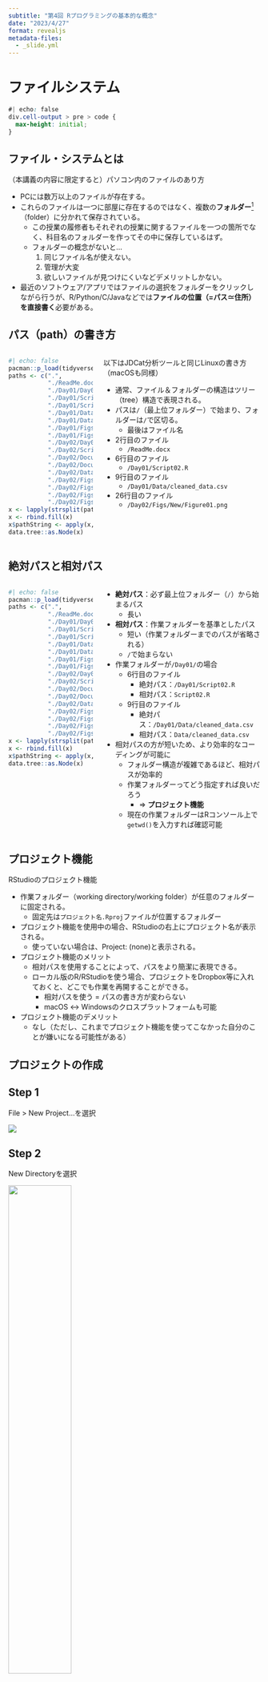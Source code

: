 ```yaml
---
subtitle: "第4回 Rプログラミングの基本的な概念"
date: "2023/4/27"
format: revealjs
metadata-files: 
  - _slide.yml
---
```


# ファイルシステム {visibility="uncounted"}

```css
#| echo: false
div.cell-output > pre > code {
  max-height: initial;
}
```

## ファイル・システムとは

（本講義の内容に限定すると）パソコン内のファイルのあり方

* PCには数万以上のファイルが存在する。
* これらのファイルは一つに部屋に存在するのではなく、複数の**フォルダー**[^folder]（folder）に分かれて保存されている。
   * この授業の履修者もそれぞれの授業に関するファイルを一つの箇所でなく、科目名のフォルダーを作ってその中に保存しているはず。
   * フォルダーの概念がないと...
      1. 同じファイル名が使えない。
      2. 管理が大変
      3. 欲しいファイルが見つけにくいなどデメリットしかない。
* 最近のソフトウェア/アプリではファイルの選択をフォルダーをクリックしながら行うが、R/Python/C/Javaなどでは**ファイルの位置（$=$パス$\simeq$住所）を直接書く**必要がある。

[^folder]: フォルダーは**ディレクトリー**（directory）とも呼ばれる。

## パス（path）の書き方

::::{.columns}
:::{.column width=35%}
```r
#| echo: false
pacman::p_load(tidyverse, data.tree, plyr)
paths <- c(".",
           "./ReadMe.docx",
           "./Day01/Day01.Rproj",
           "./Day01/Script01.R",
           "./Day01/Script02.R",
           "./Day01/Data/raw_data.csv",
           "./Day01/Data/cleaned_data.csv",
           "./Day01/Figs/Figure01.png",
           "./Day01/Figs/Figure02.png",
           "./Day02/Day02.Rproj",
           "./Day02/Script01.R",
           "./Day02/Document01.qmd",
           "./Day02/Document01.html",
           "./Day02/Data/my_data.csv",
           "./Day02/Figs/Old/Figure01.pdf",
           "./Day02/Figs/Old/Figure02.pdf",
           "./Day02/Figs/Old/Figure03.pdf",
           "./Day02/Figs/New/Figure01.png")
x <- lapply(strsplit(paths, "/"), function(z) as.data.frame(t(z)))
x <- rbind.fill(x)
x$pathString <- apply(x, 1, function(x) paste(trimws(na.omit(x)), collapse="/"))
data.tree::as.Node(x)
```
:::

:::{.column width=65%}
以下はJDCat分析ツールと同じLinuxの書き方（macOSも同様）

* 通常、ファイル＆フォルダーの構造はツリー（tree）構造で表現される。
* パスは`/`（最上位フォルダー）で始まり、フォルダーは`/`で区切る。
   * 最後はファイル名
* 2行目のファイル
   * `/ReadMe.docx`
* 6行目のファイル
   * `/Day01/Script02.R`
* 9行目のファイル
   * `/Day01/Data/cleaned_data.csv`
* 26行目のファイル
   * `/Day02/Figs/New/Figure01.png`
:::
::::

## 絶対パスと相対パス

::::{.columns}
:::{.column width=35%}
```r
#| echo: false
pacman::p_load(tidyverse, data.tree, plyr)
paths <- c(".",
           "./ReadMe.docx",
           "./Day01/Day01.Rproj",
           "./Day01/Script01.R",
           "./Day01/Script02.R",
           "./Day01/Data/raw_data.csv",
           "./Day01/Data/cleaned_data.csv",
           "./Day01/Figs/Figure01.png",
           "./Day01/Figs/Figure02.png",
           "./Day02/Day02.Rproj",
           "./Day02/Script01.R",
           "./Day02/Document01.qmd",
           "./Day02/Document01.html",
           "./Day02/Data/my_data.csv",
           "./Day02/Figs/Old/Figure01.pdf",
           "./Day02/Figs/Old/Figure02.pdf",
           "./Day02/Figs/Old/Figure03.pdf",
           "./Day02/Figs/New/Figure01.png")
x <- lapply(strsplit(paths, "/"), function(z) as.data.frame(t(z)))
x <- rbind.fill(x)
x$pathString <- apply(x, 1, function(x) paste(trimws(na.omit(x)), collapse="/"))
data.tree::as.Node(x)
```
:::

:::{.column width=65%}
* **絶対パス**：必ず最上位フォルダー（`/`）から始まるパス
   * 長い
* **相対パス**：作業フォルダーを基準としたパス
   * 短い（作業フォルダーまでのパスが省略される）
   * `/`で始まらない
* 作業フォルダーが`/Day01/`の場合
   * 6行目のファイル
      * 絶対パス：`/Day01/Script02.R`
      * 相対パス：`Script02.R`
   * 9行目のファイル
      * 絶対パス：`/Day01/Data/cleaned_data.csv`
      * 相対パス：`Data/cleaned_data.csv`
* 相対パスの方が短いため、より効率的なコーディングが可能に
   * フォルダー構造が複雑であるほど、相対パスが効率的
   * 作業フォルダーってどう指定すれば良いだろう
      * $\Rightarrow$ **プロジェクト機能**
   * 現在の作業フォルダーはRコンソール上で`getwd()`を入力すれば確認可能
:::
::::

## プロジェクト機能

RStudioのプロジェクト機能

* 作業フォルダー（working directory/working folder）が任意のフォルダーに固定される。
   * 固定先は`プロジェクト名.Rproj`ファイルが位置するフォルダー
* プロジェクト機能を使用中の場合、RStudioの右上にプロジェクト名が表示される。
   * 使っていない場合は、Project: (none)と表示される。
* プロジェクト機能のメリット
   * 相対パスを使用することによって、パスをより簡潔に表現できる。
   * ローカル版のR/RStudioを使う場合、プロジェクトをDropbox等に入れておくと、どこでも作業を再開することができる。
      * 相対パスを使う = パスの書き方が変わらない
      * macOS $\leftrightarrow$ Windowsのクロスプラットフォームも可能
* プロジェクト機能のデメリット
   * なし（ただし、これまでプロジェクト機能を使ってこなかった自分のことが嫌いになる可能性がある）

## プロジェクトの作成

:::{.panel-tabset}
## Step 1

File > New Project...を選択

![](Figs/programming/proj-create1.png){fig-align="center"}

## Step 2

New Directoryを選択

![](Figs/programming/proj-create2.png){width=50% fig-align="center"}

## Step 3

New Projectを選択

![](Figs/programming/proj-create3.png){width=50% fig-align="center"}

## Step 4

プロジェクト名を入力し、Create Project

* プロジェクト名は**英字・数字のみ**使用（スペース禁止; 記号は`_`のみ使用）

![](Figs/programming/proj-create4.png){width=50% fig-align="center"}

## Step 5

プロジェクトを確認する

![](Figs/programming/proj-create5.png){fig-align="center"}
:::

## プロジェクトの確認

RStudioの右上を確認

* 何かしら計算/分析の結果を残しておきたい場合は必ずプロジェクト機能を使う。
* 電卓程度の用途なら不要

:::{layout-ncol=2}
![プロジェクト未使用](Figs/programming/proj_check1.png)

![Homeworkという名のプロジェクト使用中](Figs/programming/proj_check2.png)
:::

## プロジェクトの再開

:::{.panel-tabset}
## Step 1
File > Open Project...を選択

![](Figs/programming/proj-open1.png){fig-align="center"}

## Step2

プロジェクト名のフォルダーをダブルクリックし、`.Rproj`ファイルをダブルクリック

![](Figs/programming/proj-open2.png){width=50% fig-align="center"}
:::

# 作業環境 {visibility="uncounted"}

## 作業環境（Environment）

* R/RStudioを起動すると、Rセッションが開始され、作業環境が生成される。
* 作業環境内には自分が作成したオブジェクト（後述）や読み込んだパッケージが格納される。
* 「R/RStudioの終了」 = 「Rセッションの終了」を意味し、**作業環境がリセット**される。
   * コードをスクリプトファイルとして保存しておく必要性
      * 保存したコードを開き、実行すれば再現可能
   * パッケージも再度読み込む必要がある（インストールはしなくても良い）。

## ものづくりに例えると...

1. R/RStudioの起動（Rセッションの開始）
   * 作業台を用意する。
2. パッケージのインストール
   * 作業に必要な工具を購入し、倉庫に入れておく。
   * したがって、インストールは1回のみで十分（アップデートを除く）
3. パッケージの読み込み
   * 倉庫内の工具を取り出し、作業台に乗せる。
4. データの読み込み
   * 素材を取り出し、作業台に乗せる。
5. オブジェクトの格納（`<-`演算子使用）
   * 加工した素材、結果物を作業台に乗せる。
6. R/RStudioの終了（Rセッションの終了）
   * 工具を倉庫に戻す。
   * 加工した素材、結果物を廃棄する。
      * 別途保存したコードスクリプト、図、表、文書、データなどは消えない（これらは作業環境外に搬出されたもの）。
      * コードのスクリプトを残しておけば、それを実行することで同じ結果物が得られる。
   * 作業台を撤去する。

## 作業環境の確認

* `ls()`：作業環境内のオブジェクトリストを出力
   * こちらのオブジェクトはRを終了すると消える。

```r
#| include: false
rm(list = ls())
```

```r
my_vec1 <- c(1, 3, 5)
my_vec2 <- c(FALSE, FALSE, TRUE, TRUE, FALSE)
my_vec3 <- "Cat"

ls()
```

* `(.packages())`：読み込まれたパッケージのリストを出力
   * こちらのパッケージはRを終了すると取り外される（再読込すれば良い）。

```r
#| eval: false
(.packages()) # Rのコアパッケージは最初から読み込まれている。
```

```r
#| echo: false
cat('[1] "stats"     "graphics"  "grDevices" "utils"     "datasets"  "methods"   "base"')
```

```r
#| eval: false
library(tidyverse) # {tidyverse}の依存パッケージも一緒に読み込まれる。

(.packages())
```

```r
#| echo: false
cat(
   '[1] "lubridate" "forcats"   "stringr"   "dplyr"     "purrr"     "readr"     "tidyr"    
[8] "tibble"    "ggplot2"   "tidyverse" "stats"     "graphics"  "grDevices" "utils"    
[15] "datasets"  "methods"   "base" '
   )
```

# プログラミングの基礎概念 {visibility="uncounted"}

## プログラミングの基礎概念

* オブジェクト（object）
* クラス（class）
* 関数（function）
* 引数
   * 仮引数（parameter）と実引数（argument）

## オブジェクト

**オブジェクト (object) **: メモリに割り当てられた「何か」

* ベクトル (vector)、行列 (matrix)、データフレーム (data frame)、リスト (list)、関数 (function) など
* それぞれ固有の（=他のオブジェクトと重複しない）名前が付いている。
* 1から5までの自然数の数列を`my_vec1`という名前のオブジェクトとして格納

```r
my_vec1 <- c(1, 2, 3, 4, 5) # my_vec1 <- 1:5  も同じ
```

<br/>

**Rに存在するあらゆるものはオブジェクトである**（Chambers 2016）

> "Everything that exists in R is an object"

```r
#| eval: false
my_vec1 * 2
```

* 以上のコードの場合、`2`もオブジェクト
   * 計算が終わった瞬間、メモリから削除されるだけ
* 演算子`*`もオブジェクト

## クラス

**クラス (class)**: オブジェクトを特徴づける属性

* `class()`関数で確認可能
* すべてのオブジェクトは何らかのクラスを持つ

```r
class(my_vec1)    # my_vec1 のクラス
class(2)          # 2 のクラス
class(c(1, 2, 3)) # c(1, 2, 3)
class(`*`)        # * のクラス
class(class)      # class() のクラス
```

## なぜクラスが重要か

1. ある関数の引数（後述）には使用可能なクラスが指定されている。
   * `?関数名`で確認可能
   * `mean()`関数の例（Consoleペイン上で`?mean`）
      * `mean()`に使用可能な引数は`x`、`trim`、`na.rm`
      * `x`: numeric型ベクトル、logical型ベクトルなどが使用可能
      * `na.rm`: 長さ1のlogical型ベクトル（a logical value）のみ使用可能
      * `mean(c(1, 2, 3, NA, 5), na.rm = TRUE)`
   * 関数を使いこなすためには関数のヘルプを確認する
      * 必要な引数、返されるデータの構造、サンプルコードなど豊富な情報が載っている。
2. 同じ関数でもクラスによって動きが変わる。

## 関数と引数

**関数 (function)**: 入力されたデータを内部で決められた手順に従って処理し、その結果を返すもの

* Rで起こるあらゆることは関数の呼び出しである (Chambers, 2016)
   * Everything that happens in R is a function call。
* 使い方: `関数名(関数の入力となるオブジェクト)`
   * 例) `class(my_vec1)`、`sum(my_vec1)`
* 自分で関数を作成することも可能
* 関数には**引数（ひきすう）**が必要

## 引数

`sum()`関数の例

```r
sum(c(1, 2, 3, NA, 5), na.rm = TRUE)
```

* 関数名は`sum`
* **仮引数 (parameter)**: `na.rm`
* **実引数 (argument)**: `c(1, 2, 3, NA, 5)`、`TRUE`
   * `c(1, 2, 3, NA, 5)`の仮引数名はない（ヘルプを見ると`...`と表示される）。このように仮引数名が存在しないケースもある。


* 第一引数の仮引数は省略するケースが多い
* 第二引数以降は仮引数名を明記（実引数がどの仮引数に対応するかを明示）
   * 関数によっては引数は数十個ある場合も
* 引数には既定値 (default value)が指定されているものもあり、省略可能。既定値がない引数はすべて指定する。
   * たとえば、`mean()`の`trim`引数の既定値は`0`（`?mean`参照）
   * Usageに`仮引数 = 実引数`と表記されている場合、既定値が存在する
   * Arguemntsにan optional...と書いていれば、既定値はないが、指定しなくても関数は動くことを意味する。

# コーディング・スタイル {visibility="uncounted"}

## コーディング・スタイル

* オブジェクト名の付け方
* 改行
* スペースと字下げ（インデント）
* 代入の演算子は`=`でなく、`<-`を使用

<br/>

#### 参考

* [The tidyverse style guide](https://style.tidyverse.org/)
* [Google’s Style Guide](https://google.github.io/styleguide/Rguide.html)
* {styler}パッケージと{lintr}パッケージ

## オブジェクト名（1）

**原則1:** オブジェクト名は英数字と一部の記号（`_`と`.`）のみにする

* ローマ字以外の文字も使える場合もあるが、**絶対**に使わないこと！

```r
variable1 <- "R is fun!"
variable1
変数2 <- "Rは楽しいよ！"
変数2
へんすう3 <- "Rはええでー"
へんすう3
변수4 <- "매일 아침 눈을 뜨면 R부터 기동시킵니다."
변수4
```

## オブジェクト名（2）

**原則2:** 数字で始まる変数名、記号が含まれた変数名は指定できない

* 裏技で使うことも可能だが、なるべく使わないこと

```r
#| error: true
100ABC <- c(1, 2, 3, 5, 7, 11)
```

```r
#| error: true
Smile^^ <- "マクドでスマイルを頼んでみたい！"
```

```r
#| error: true
Weather_2022/03/30 <- "最高気温22度"
```

**ただし**、`_`と`.`は使用可能であり、`.`より`_`を推奨

```r
Weather_2022_03_30 <- "最高気温22度"
Weather_2022_03_30
```

## オブジェクト名（3）

**原則3:** 予約語を避ける

* Rがデフォルトで提供する組込の関数やオブジェクトと重複する名前を自分で作成するオブジェクトに付けることは避ける（できない場合もある）。
   * **例)** `pi`（円周率）、`if`、`for`など

::::{.columns}
:::{.column width=49%}
**例1:** 指定は出来るが、非推奨

```r
pi # 円周率
```

```r
pi <- "3月14日はpie day!"
pi # もはや円周率ではない
```
:::

:::{.column width=2%}
:::

:::{.column width=49%}
**例2:** そもそも指定できない

```r
#| error: true
for <- "フォー！"
```
:::
::::

## オブジェクト名（4）

**原則4:** 短さと分かりやすさの両立

* オブジェクト名を付けるセンスはプログラマーのレベルが測れる指標の一つ

**例1:** 変数の中身を見るまでは、どのような内容が入っているか分からない

```r
#| eval: false
var2   <- c("female", "male", "male", "female") # 分かりにくい
gender <- c("female", "male", "male", "female") # 分かりやすい
```

<br/>

**例2:** 長すぎて今後、打つのが面倒くさい

```r
#| eval: false
mathematicsscore <- c(30, 91, 43, 77, 100) # 長い!!
MathScore        <- c(30, 91, 43, 77, 100) # 大文字キャメルケース
mathScore        <- c(30, 91, 43, 77, 100) # 小文字キャメルケース
math_score       <- c(30, 91, 43, 77, 100) # スネークケース
```

## 改行

* コードは1行が長すぎないように適宜改行すること。
   * 1行に何文字までするかはモニター・サイズと相談すること（昔は80文字という非公式的なルールがあった）。

**良い例:** 改行あり

```r
#| eval: false
fit1 <- glm(Voted ~ Female + Age + Education + Income + Region +
              Attitude1 + Attitude2 + Attitude3, 
            family = binomial("logit"), data = my_data)
```

**悪い例:** 改行なし

```r
#| eval: false
fit1 <- glm(Voted ~ Female + Age + Education + Income + Region + Attitude1 + Attitude2 + Attitude3, family = binomial("logit"), data = my_data)
```

![](Figs/programming/punchcard.png){width=65% fig-align="center"}

## スペースと字下げ（1）

* コードが長くなるほどスペースの字下げは重要
* 全ての演算子の前後には**半角**スペースを入れる。
   * `+`、`-`、`*`、`%%`、`&`、`|`、`<-`など
   * ただし、`^`は例外
   * 全角スペースは絶対に使わないこと
* 同じブロック（`()`、`{}`）内なら字下げも可読性の観点から重要
   * ただし、字下げはRStudioを手伝ってくれる。

**良い例:**

```r
#| eval: false
sum(my_vec2, na.rm = TRUE)
```

**悪い例:**

```r
#| eval: false
sum(my_vec2,na.rm=TRUE)
```

## スペースと字下げ（2）

以下のコードは全て同じであるが、可読性が桁違い（表形式データ作成の例）

**良い例:** 改行あり、字下げあり、スペースあり

```r
#| eval: false
data.frame(
  name     = c("Song",  "Yanai", "Wickham"),
  favorite = c("Ramen", "Cat",   "R"),
  gender   = c("Male",  "Male",  "Male")
)
```

**悪い例:** 改行あり、字下げなし、スペースあり

```r
#| eval: false
data.frame(
name = c("Song", "Yanai", "Hadley"),
favorite = c("Ramen", "Cat", "R"),
gender = c("Male", "Male", "Male")
)
```

**邪悪な例:** 改行なし（=字下げなし）、スペースなし

```r
#| eval: false
data.frame(name=c("Song","Yanai","Hadley"),favorite=c("Ramen","Cat","R"),fender=c("Male","Male","Male"))
```

# 本格的なプログラミングの世界へ {visibility="uncounted"}

## 本格的なプログラミングの世界へ

中級者以上を目指すなら以下のようなプログラミングの知識は必須であるものの、本講義では一部を除き、解説しない。

詳細は[教科書の第10章](https://www.jaysong.net/RBook/programming.html)を参照

* 反復
   * `for()`
   * `while()`
* 条件分岐
   * `if()`、`else if()`、`else()`
   * `ifelse()`（$\simeq$ `if_else()`）
      * 本講義ではかなり頻繁に使うため、第9回以降に解説する。
   * `switch()`

## プログラミングは簡単だから難しい

チューリング完全な言語の2条件

* **データの読み書き**
* **条件分岐**
* データの読み書きと条件分岐を組み合わせると**反復処理**が可能

<br/>

#### プログラミングが簡単な理由

データの読み書き、条件分岐、反復処理を覚えるだけで、パソコンで出来る**すべて**のことができる。

<br/>

#### プログラミングが難しい理由
データの読み書き、条件分岐、反復処理だけですべてを処理しなければならない。


## 例) Bubble Sortアルゴリズム {visibility="hidden"}

* 代入（`<-`）、条件分岐（`if()`）、反復（`for()`）だけでベクトルのソート

```r
#| code-line-numbers: "|2,6,7,8|5|3,4"
bubble_sort <- function(x){
  n <- length(x)
  for (i in 1 : (n - 1)) {
    for (j in 1 : (n - i)) {
      if (x[j] > x[j + 1]) {
        temp <- x[j]
        x[j] <- x[j + 1]
        x[j + 1] <- temp
      }
    }
  }
  return(x)
}
```

<br/>

```r
x <- c(4, 2, 6, 3, 1, 11, 5, 9)
bubble_sort(x)
```
